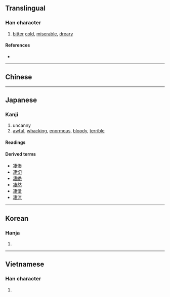 {{also|淒|悽}}
{{character info/new}}
==Translingual==

===Han character===
{{Han char|rn=15|rad=冫|as=08|sn=10|four=35144|canj=IMJLV|ids=⿰冫妻}}

# [[bitter]] [[cold]], [[miserable]], [[dreary]]

====References====
* {{Han ref|kx=0132.330|dkj=01657|dj=0296.220|hdz=10299.010|uh=51C4|ud=20932|bh=D0E2|bd=53474}}

----

==Chinese==
{{zh-see|淒}}

----

==Japanese==

===Kanji===
{{ja-kanji|grade=|rs=冫08}}

# uncanny
# [[awful]], [[whacking]], [[enormous]], [[bloody]], [[terrible]]

====Readings====
{{ja-readings
|on=せい
|kun=さむ-い, すさ-まじ.い, すご-い
}}

====Derived terms====
* [[凄惨]]
* [[凄切]]
* [[凄絶]]
* [[凄然]]
* [[凄愴]]
* [[凄涼]]

----

==Korean==

===Hanja===
{{ko-hanja|hangeul=처|rv=cheo|mr=ch'ŏ}}

# {{defn|lang=ko|sort=冫08}}

----

==Vietnamese==

===Han character===
{{vi-hantu|[[thê]]|rs=冫08}}

# {{defn|lang=vi|sort=冫08}}